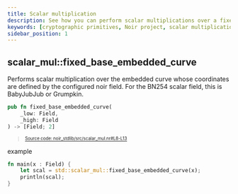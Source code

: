 ```yaml
---
title: Scalar multiplication
description: See how you can perform scalar multiplications over a fixed base in Noir
keywords: [cryptographic primitives, Noir project, scalar multiplication]
sidebar_position: 1
---
```



## scalar_mul::fixed_base_embedded_curve

Performs scalar multiplication over the embedded curve whose coordinates are defined by the
configured noir field. For the BN254 scalar field, this is BabyJubJub or Grumpkin.

```rust title="fixed_base_embedded_curve" showLineNumbers 
pub fn fixed_base_embedded_curve(
    _low: Field,
    _high: Field
) -> [Field; 2]
```
> <sup><sub><a href="https://github.com/noir-lang/noir/blob/master/noir_stdlib/src/scalar_mul.nr#L8-L13" target="_blank" rel="noopener noreferrer">Source code: noir_stdlib/src/scalar_mul.nr#L8-L13</a></sub></sup>


example

```rust
fn main(x : Field) {
    let scal = std::scalar_mul::fixed_base_embedded_curve(x);
    println(scal);
}
```

<BlackBoxInfo />
